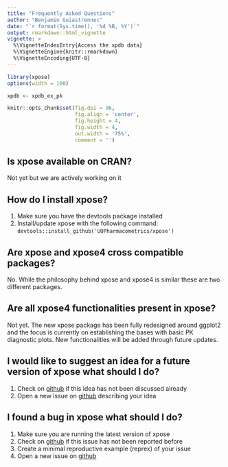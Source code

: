 ```yaml
---
title: "Frequently Asked Questions"
author: "Benjamin Guiastrennec"
date: "`r format(Sys.time(), '%d %B, %Y')`"
output: rmarkdown::html_vignette
vignette: >
  %\VignetteIndexEntry{Access the xpdb data}
  %\VignetteEngine{knitr::rmarkdown}
  %\VignetteEncoding{UTF-8}
---
```


```r
library(xpose)
options(width = 100)

xpdb <- xpdb_ex_pk

knitr::opts_chunk$set(fig.dpi = 96,
                      fig.align = 'center', 
                      fig.height = 4, 
                      fig.width = 4,
                      out.width = '75%',
                      comment = '')
```

## Is xpose available on CRAN?
Not yet but we are actively working on it

## How do I install xpose?
1. Make sure you have the devtools package installed
2. Install/update xpose with the following command:  
`devtools::install_github('UUPharmacometrics/xpose')`

## Are xpose and xpose4 cross compatible packages?
No. While the philosophy behind xpose and xpose4 is similar these are two different packages.

## Are all xpose4 functionalities present in xpose?
Not yet. The new xpose package has been fully redesigned around ggplot2 and the focus is currently on establishing the bases with basic PK diagnostic plots. New functionalities will be added through future updates.

## I would like to suggest an idea for a future version of xpose what should I do?
1. Check on [github](https://github.com/UUPharmacometrics/xpose/issues) if this idea has not been discussed already
2. Open a new issue on [github](https://github.com/UUPharmacometrics/xpose/issues) describing your idea

## I found a bug in xpose what should I do?
1. Make sure you are running the latest version of xpose
2. Check on [github](https://github.com/UUPharmacometrics/xpose/issues) if this issue has not been reported before
3. Create a minimal reproductive example (reprex) of your issue
4. Open a new issue on [github](https://github.com/UUPharmacometrics/xpose/issues)

